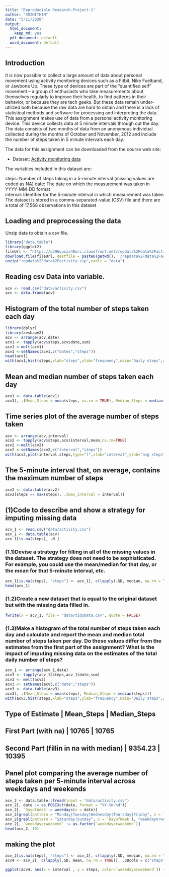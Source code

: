 ```yaml
---
title: "Reproducible Research-Project-1"
author: "SRINITHIN"
date: "5/11/2020"
output:
  html_document: 
    keep_md: yes
  pdf_document: default
  word_document: default
---
```

## Introduction
It is now possible to collect a large amount of data about personal movement using activity monitoring devices such as a Fitbit, Nike Fuelband, or Jawbone Up. These type of devices are part of the “quantified self” movement – a group of enthusiasts who take measurements about themselves regularly to improve their health, to find patterns in their behavior, or because they are tech geeks. But these data remain under-utilized both because the raw data are hard to obtain and there is a lack of statistical methods and software for processing and interpreting the data.
This assignment makes use of data from a personal activity monitoring device. This device collects data at 5 minute intervals through out the day. The data consists of two months of data from an anonymous individual collected during the months of October and November, 2012 and include the number of steps taken in 5 minute intervals each day.

The data for this assignment can be downloaded from the course web site:

* Dataset: [Activity monitoring data](https://d396qusza40orc.cloudfront.net/repdata%2Fdata%2Factivity.zip) 

The variables included in this dataset are:

steps: Number of steps taking in a 5-minute interval (missing values are coded as NA)
date: The date on which the measurement was taken in YYYY-MM-DD format  
interval: Identifier for the 5-minute interval in which measurement was taken  
The dataset is stored in a comma-separated-value (CSV) file and there are a total of 17,568 observations in this dataset

## Loading and preprocessing the data
Unzip data to obtain a csv file.
```r
library("data.table")
library(ggplot2)
fileUrl <- "https://d396qusza40orc.cloudfront.net/repdata%2Fdata%2Factivity.zip"
download.file(fileUrl, destfile = paste0(getwd(), '/repdata%2Fdata%2Factivity.zip'), method = "curl")
unzip("repdata%2Fdata%2Factivity.zip",exdir = "data")
```
## Reading csv Data into variable.
```r
acv <- read.csv("data/activity.csv")
acv <- data.frame(acv)
```
## Histogram of the total number of steps taken each day
```r
library(dplyr)
library(reshape2)
acv <- arrange(acv,date)
acv1 <- tapply(acv$steps,acv$date,sum)
acv1 <-melt(acv1)
acv1 <-setNames(acv1,c("dates","steps"))
head(acv1)
with(acv1,hist(steps,xlab="steps",ylab="frequency",main="Daily steps",col="red"))
```

## Mean and median number of steps taken each day
```r
acv1 <- data.table(acv1)
acv1[, .(Mean_Steps = mean(steps, na.rm = TRUE), Median_Steps = median(steps, na.rm = TRUE))]
```
## Time series plot of the average number of steps taken
```r
acv <- arrange(acv,interval)
acv2 <- tapply(acv$steps,acv$interval,mean,na.rm=TRUE)
acv2 <-melt(acv2)
acv2 <-setNames(acv2,c("interval","steps"))
with(acv2,plot(interval,steps,type="l",xlab="interval",ylab="avg steps",ylim=c(0,200),main="average daliy steps"))
```

## The 5-minute interval that, on average, contains the maximum number of steps
```r
acv2 <- data.table(acv2)
acv2[steps == max(steps), .(max_interval = interval)]
```
## (1)Code to describe and show a strategy for imputing missing data
```r
acv_1 <- read.csv("data/activity.csv")
acv_1 <- data.table(acv)
acv_1[is.na(steps), .N ]
```
### (1.1)Devise a strategy for filling in all of the missing values in the dataset. The strategy does not need to be sophisticated. For example, you could use the mean/median for that day, or the mean for that 5-minute interval, etc.
```r
acv_1[is.na(steps), "steps"] <- acv_1[, c(lapply(.SD, median, na.rm = TRUE)), .SDcols = c("steps")]
head(acv_1)
```
### (1.2)Create a new dataset that is equal to the original dataset but with the missing data filled in.
```r
fwrite(x = acv_1, file = "data/tidyData.csv", quote = FALSE)
```
### (1.3)Make a histogram of the total number of steps taken each day and calculate and report the mean and median total number of steps taken per day. Do these values differ from the estimates from the first part of the assignment? What is the impact of imputing missing data on the estimates of the total daily number of steps?
```r
acv_1 <- arrange(acv_1,date)
acv3 <- tapply(acv_1$steps,acv_1$date,sum)
acv3 <- melt(acv3)
acv3 <- setNames(acv3,c("date","steps"))
acv3 <- data.table(acv3)
acv3[, .(Mean_Steps = mean(steps), Median_Steps = median(steps))]
with(acv3,hist(steps,xlab="steps",ylab="frequency",main="Daily steps",col="red"))
```

## Type of Estimate | Mean_Steps | Median_Steps

## First Part (with na) | 10765 | 10765

## Second Part (fillin in na with median) | 9354.23 | 10395

## Panel plot comparing the average number of steps taken per 5-minute interval across weekdays and weekends
```r
acv_2 <- data.table::fread(input = "data/activity.csv")
acv_2[, date := as.POSIXct(date, format = "%Y-%m-%d")]
acv_2[, `DayofWeek`:= weekdays(x = date)]
acv_2[grepl(pattern = "Monday|Tuesday|Wednesday|Thursday|Friday", x = `DayofWeek`), "weekdayorweekend"] <- "weekday"
acv_2[grepl(pattern = "Saturday|Sunday", x = `DayofWeek`), "weekdayorweekend"] <- "weekend"
acv_2[, `weekdayorweekend` := as.factor(`weekdayorweekend`)]
head(acv_2, 10)
```

## making the plot
```r
acv_2[is.na(steps), "steps"] <- acv_2[, c(lapply(.SD, median, na.rm = TRUE)), .SDcols = c("steps")]
acv4 <- acv_2[, c(lapply(.SD, mean, na.rm = TRUE)), .SDcols = c("steps"), by = .(interval, `weekdayorweekend`)] 

ggplot(acv4, aes(x = interval , y = steps, color=`weekdayorweekend`)) + geom_line() + labs(title = "Avg. Daily Steps by Weektype", x = "Interval", y = "No. of Steps") + facet_wrap(`weekdayorweekend`~. , ncol = 2, nrow=1)
```












